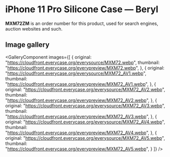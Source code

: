 
# iPhone 11 Pro Silicone Case — Beryl

<Callout type='info' emoji='👉🏻'>**MXM72ZM** is an order number for this product, used for search engines, auction websites and such.</Callout>

## Image gallery

<GalleryComponent
    images={[
      {
        original: "https://cloudfront.everycase.org/everysource/MXM72.webp",
        thumbnail: "https://cloudfront.everycase.org/everypreview/MXM72.webp",
      },
      {
        original: "https://cloudfront.everycase.org/everysource/MXM72_AV1.webp",
        thumbnail: "https://cloudfront.everycase.org/everypreview/MXM72_AV1.webp",
      },
      {
        original: "https://cloudfront.everycase.org/everysource/MXM72_AV2.webp",
        thumbnail: "https://cloudfront.everycase.org/everypreview/MXM72_AV2.webp",
      },
      {
        original: "https://cloudfront.everycase.org/everysource/MXM72_AV3.webp",
        thumbnail: "https://cloudfront.everycase.org/everypreview/MXM72_AV3.webp",
      },
      {
        original: "https://cloudfront.everycase.org/everysource/MXM72_AV4.webp",
        thumbnail: "https://cloudfront.everycase.org/everypreview/MXM72_AV4.webp",
      },
      {
        original: "https://cloudfront.everycase.org/everysource/MXM72_AV5.webp",
        thumbnail: "https://cloudfront.everycase.org/everypreview/MXM72_AV5.webp",
      }
    ]}
  />
